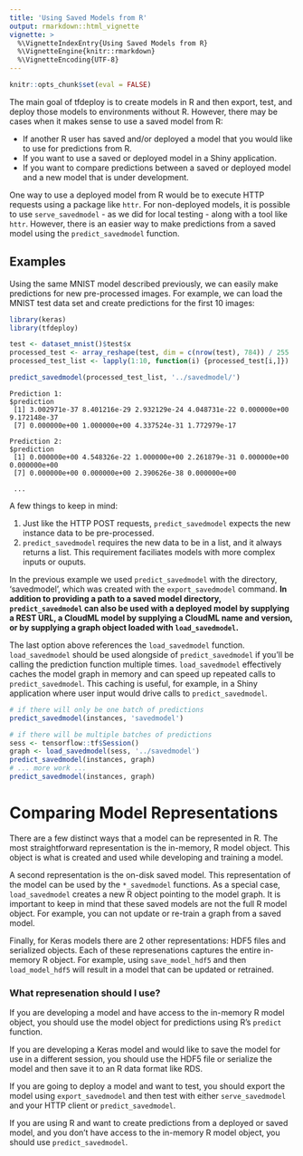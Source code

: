 ```yaml
---
title: 'Using Saved Models from R'
output: rmarkdown::html_vignette
vignette: >
  %\VignetteIndexEntry{Using Saved Models from R} 
  %\VignetteEngine{knitr::rmarkdown} 
  %\VignetteEncoding{UTF-8}
---
```


```r
knitr::opts_chunk$set(eval = FALSE)
```


The main goal of tfdeploy is to create models in R and then export, test, and deploy those models to environments without R. However, there may be cases when it makes sense to use a saved model from R:

- If another R user has saved and/or deployed a model that you would like to use for predictions from R.
- If you want to use a saved or deployed model in a Shiny application.
- If you want to compare predictions between a saved or deployed model and a new model that is under development.

One way to use a deployed model from R would be to execute HTTP requests using a package like `httr`. For non-deployed models, it is possible to use `serve_savedmodel` - as we did for local testing - along with a tool like `httr`. However, there is an easier way to make predictions from a saved model using the `predict_savedmodel` function.

## Examples

Using the same MNIST model described previously, we can easily make predictions for new pre-processed images. For example, we can load the MNIST test data set and create predictions for the first 10 images:

```r
library(keras)
library(tfdeploy)

test <- dataset_mnist()$test$x 
processed_test <- array_reshape(test, dim = c(nrow(test), 784)) / 255
processed_test_list <- lapply(1:10, function(i) {processed_test[i,]})

predict_savedmodel(processed_test_list, '../savedmodel/')
```

```
Prediction 1:
$prediction
 [1] 3.002971e-37 8.401216e-29 2.932129e-24 4.048731e-22 0.000000e+00 9.172148e-37
 [7] 0.000000e+00 1.000000e+00 4.337524e-31 1.772979e-17

Prediction 2:
$prediction
 [1] 0.000000e+00 4.548326e-22 1.000000e+00 2.261879e-31 0.000000e+00 0.000000e+00
 [7] 0.000000e+00 0.000000e+00 2.390626e-38 0.000000e+00
 
 ...
```

A few things to keep in mind:

1. Just like the HTTP POST requests, `predict_savedmodel` expects the new instance data to be pre-processed.
2. `predict_savedmodel` requires the new data to be in a list, and it always returns a list. This requirement faciliates models with more complex inputs or ouputs.

In the previous example we used `predict_savedmodel` with the directory, 'savedmodel', which was created with the `export_savedmodel` command. **In addition to providing a path to a saved model directory, `predict_savedmodel` can also be used with a deployed model by supplying a REST URL, a CloudML model by supplying a CloudML name and version, or by supplying a graph object loaded with `load_savedmodel`.**

 The last option above references the `load_savedmodel` function. `load_savedmodel` should be used alongside of `predict_savedmodel` if you'll be calling the prediction function multiple times. `load_savedmodel` effectively caches the model graph in memory and can speed up repeated calls to `predict_savedmodel`. This caching is useful, for example, in a Shiny application where user input would drive calls to `predict_savedmodel`.


```r
# if there will only be one batch of predictions 
predict_savedmodel(instances, 'savedmodel')

# if there will be multiple batches of predictions
sess <- tensorflow::tf$Session()
graph <- load_savedmodel(sess, '../savedmodel')
predict_savedmodel(instances, graph)
# ... more work ... 
predict_savedmodel(instances, graph)
```



# Comparing Model Representations

There are a few distinct ways that a model can be represented in R. The most straightforward representation is the in-memory, R model object. This object is what is created and used while developing and training a model. 

A second representation is the on-disk saved model. This representation of the model can be used by the `*_savedmodel` functions. As a special case, `load_savedmodel` creates a new R object pointing to the model graph. It is important to keep in mind that these saved models are not the full R model object. For example, you can not update or re-train a graph from a saved model.

Finally, for Keras models there are 2 other representations: HDF5 files and serialized objects. Each of these represenations captures the entire in-memory R object. For example, using `save_model_hdf5` and then `load_model_hdf5` will result in a model that can be updated or retrained.

### What represenation should I use? 

If you are developing a model and have access to the in-memory R model object, you should use the model object for predictions using R's `predict` function.

If you are developing a Keras model and would like to save the model for use in a different session, you should use the HDF5 file or serialize the model and then save it to an R data format like RDS.

If you are going to deploy a model and want to test, you should export the model using `export_savedmodel` and then test with either `serve_savedmodel` and your HTTP client or `predict_savedmodel`.

If you are using R and want to create predictions from a deployed or saved model, and you don't have access to the in-memory R model object, you should use `predict_savedmodel`.
